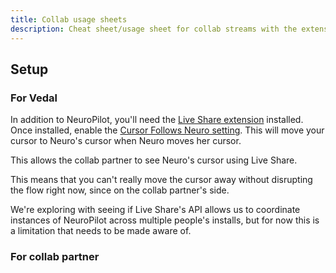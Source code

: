 ```yaml
---
title: Collab usage sheets
description: Cheat sheet/usage sheet for collab streams with the extension
---
```



## Setup

### For Vedal

In addition to NeuroPilot, you'll need the [Live Share extension](https://marketplace.visualstudio.com/item?itemName=) installed.
Once installed, enable the [Cursor Follows Neuro setting](/docs/client/reference/settings#cursor-follows-neuro). This will move your cursor to Neuro's cursor when Neuro moves her cursor.

This allows the collab partner to see Neuro's cursor using Live Share.

<Aside>

This means that you can't really move the cursor away without disrupting the flow right now, since on the collab partner's side.

We're exploring with seeing if Live Share's API allows us to coordinate instances of NeuroPilot across multiple people's installs, but for now this is a limitation that needs to be made aware of.

</Aside>

### For collab partner
